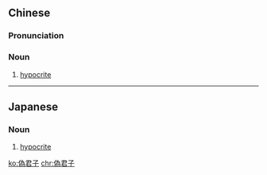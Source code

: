 {{also|伪君子}}
==Chinese==
{{zh-forms|s=伪君子|type=12}}

===Pronunciation===
{{zh-pron
|m=偽jūnzǐ
|c=ngai6 gwan1 zi2
|mn=qz:ûi-kun-chír/tw,xm,zz:gūi-kun-chú
|cat=n
}}

===Noun===
{{zh-noun}}

# [[hypocrite]]

{{zh-cat|People}}

----

==Japanese==
{{ja-kanjitab|ぎ|くん|し|yomi=on}}

===Noun===
{{ja-noun|ぎくんし}}

# [[hypocrite]]

[[ko:偽君子]]
[[chr:偽君子]]